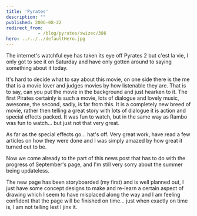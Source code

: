 ```yaml
---
title: 'Pyrates'
description: ""
published: 2006-08-22
redirect_from: 
            - /blog/pyrates/swizec/386
hero: ../../../defaultHero.jpg
---
```

The internet&#x27;s watchful eye has taken its eye off Pyrates 2 but c&#x27;est la vie, I only got to see it on Saturday and have only gotten around to saying something about it today.

It&#x27;s hard to decide what to say about this movie, on one side there is the me that is a movie lover and judges movies by how listenable they are. That is to say, can you put the movie in the background and just hearken to it. The first Pirates certainly is such a movie, lots of dialogue and lovely music, awesome, the second, sadly, is far from this. It is a completely new breed of movie, rather then telling a great story with lots of dialogue it is action and special effects packed. It was fun to watch, but in the same way as Rambo was fun to watch... but just not that very great.

As far as the special effects go... hat&#x27;s off. Very great work, have read a few articles on how they were done and I was simply amazed by how great it turned out to be.

Now we come already to the part of this news post that has to do with the progress of September&#x27;s page, and I&#x27;m still very sorry about the summer being updateless.

The new page has been storyboarded (my first) and is well planned out, I just have some concept designs to make and re-learn a certain aspect of drawing which I seem to have misplaced along the way and I am feeling confident that the page will be finished on time... just when exactly on time is, I am not telling lest I jinx it.
